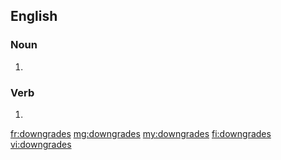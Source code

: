 ==English==

===Noun===
{{head|en|plural}}

# {{plural of|downgrade|lang=en}}

===Verb===
{{head|en|verb form}}

# {{en-third-person singular of|downgrade}}

[[fr:downgrades]]
[[mg:downgrades]]
[[my:downgrades]]
[[fi:downgrades]]
[[vi:downgrades]]